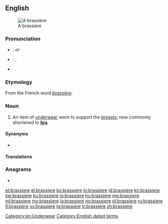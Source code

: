 {{also|brassière}}
==English==
{{wikipedia}}
[[File:Modern_bra_plunge.jpg|thumb|A brassiere]]

===Pronunciation===
* {{a|UK}}: {{IPA|/ˈbræzɪɛə/|lang=en}} ''or'' {{IPA|/ˈbræsɪɛə/|lang=en}}
* {{a|US}}: {{enPR|brə-zĭrʹ}}, {{IPA|/brəˈzɪr/|lang=en}}
* {{audio|en-us-brassiere.ogg|Audio (US)|lang=en}}

===Etymology===
From the French word ''[[brassière]]''.

===Noun===
{{en-noun}}

# An item of [[underwear]] worn to support the [[breasts]]; now commonly shortened to '''[[bra]]'''.

====Synonyms====
* {{l|en|bra}}

====Translations====
{{trans-see|bra}}

===Anagrams===
* {{l|en|brasserie}}

[[Category:en:Underwear]]
[[Category:English dated terms]]

[[et:brassiere]]
[[el:brassiere]]
[[ko:brassiere]]
[[io:brassiere]]
[[id:brassiere]]
[[kn:brassiere]]
[[sw:brassiere]]
[[ku:brassiere]]
[[lo:brassiere]]
[[hu:brassiere]]
[[mg:brassiere]]
[[ml:brassiere]]
[[my:brassiere]]
[[ja:brassiere]]
[[no:brassiere]]
[[pl:brassiere]]
[[ru:brassiere]]
[[fi:brassiere]]
[[sv:brassiere]]
[[ta:brassiere]]
[[tr:brassiere]]
[[zh:brassiere]]